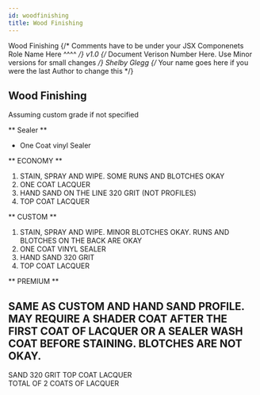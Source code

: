 ---
id: woodfinishing
title: Wood Finishing
---

<span class="badge badge--primary">Wood Finishing</span>
{/* Comments have to be under your JSX Componenets
    Role Name Here ^^^^ */}
<span class="badge badge--secondary">v1.0</span>
{/* Document Verison Number Here. Use Minor versions for small changes */}
<span class="badge badge--success">Shelby Glegg</span>
{/* Your name goes here if you were the last Author to change this */}

## Wood Finishing 
Assuming custom grade if not specified

** Sealer **
- One Coat vinyl Sealer

** ECONOMY ** 
1. STAIN, SPRAY AND WIPE.  SOME RUNS AND BLOTCHES OKAY 
2. ONE COAT LACQUER 
3. HAND SAND ON THE LINE 320 GRIT (NOT PROFILES)
4. TOP COAT LACQUER 

 ** CUSTOM **
1. STAIN, SPRAY AND WIPE.  MINOR BLOTCHES OKAY.  RUNS AND BLOTCHES ON THE BACK ARE OKAY 
2. ONE COAT VINYL SEALER  
3. HAND SAND 320 GRIT 
4. TOP COAT LACQUER 

 ** PREMIUM **
## SAME AS CUSTOM AND HAND SAND PROFILE.  MAY REQUIRE A SHADER COAT AFTER THE FIRST COAT OF LACQUER OR A SEALER WASH COAT BEFORE STAINING.  BLOTCHES ARE NOT OKAY. 

SAND 320 GRIT 
TOP COAT LACQUER        
TOTAL OF 2 COATS OF LACQUER 

 